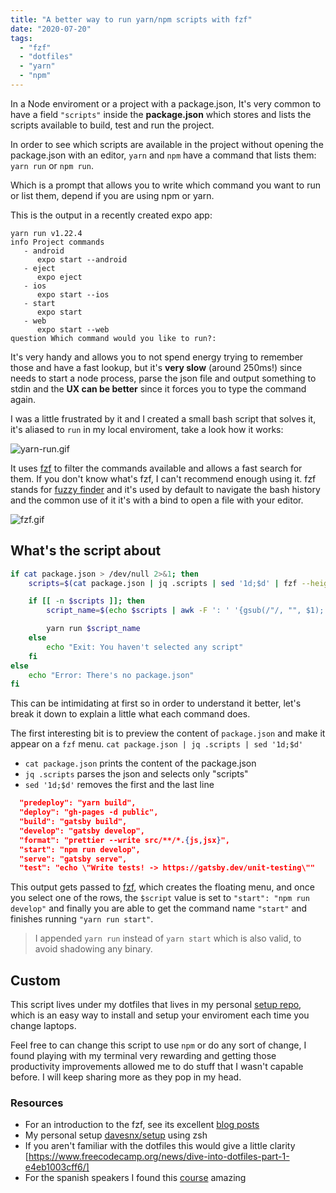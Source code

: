 ```yaml
---
title: "A better way to run yarn/npm scripts with fzf"
date: "2020-07-20"
tags:
  - "fzf"
  - "dotfiles"
  - "yarn"
  - "npm"
---
```


In a Node enviroment or a project with a package.json, It's very common to have a field `"scripts"` inside the **package.json** which stores and lists the scripts available to build, test and run the project.

In order to see which scripts are available in the project without opening the package.json with an editor, `yarn` and `npm` have a command that lists them: `yarn run` or `npm run`.

Which is a prompt that allows you to write which command you want to run or list them, depend if you are using npm or yarn.

This is the output in a recently created expo app:

```
yarn run v1.22.4
info Project commands
   - android
      expo start --android
   - eject
      expo eject
   - ios
      expo start --ios
   - start
      expo start
   - web
      expo start --web
question Which command would you like to run?:
```

It's very handy and allows you to not spend energy trying to remember those and have a fast lookup, but it's **very slow** (around 250ms!) since needs to start a node process, parse the json file and output something to stdin and the **UX can be better** since it forces you to type the command again.

I was a little frustrated by it and I created a small bash script that solves it, it's aliased to `run` in my local enviroment, take a look how it works:

![yarn-run.gif](/media/yarn-run.gif)

It uses [fzf](https://github.com/junegunn/fzf) to filter the commands available and allows a fast search for them. If you don't know what's fzf, I can't recommend enough using it. fzf stands for [fuzzy finder]() and it's used by default to navigate the bash history and the common use of it it's with a bind to open a file with your editor.

![fzf.gif](/media/fzf.gif)

## What's the script about

```bash
if cat package.json > /dev/null 2>&1; then
    scripts=$(cat package.json | jq .scripts | sed '1d;$d' | fzf --height 40%)

    if [[ -n $scripts ]]; then
        script_name=$(echo $scripts | awk -F ': ' '{gsub(/"/, "", $1); print $1}')

        yarn run $script_name
    else
        echo "Exit: You haven't selected any script"
    fi
else
    echo "Error: There's no package.json"
fi
```
This can be intimidating at first so in order to understand it better, let's break it down to explain a little what each command does.

The first interesting bit is to preview the content of `package.json` and make it appear on a `fzf` menu.
`cat package.json | jq .scripts | sed '1d;$d'`

- `cat package.json` prints the content of the package.json
- `jq .scripts` parses the json and selects only "scripts"
- `sed '1d;$d'` removes the first and the last line

```json
  "predeploy": "yarn build",
  "deploy": "gh-pages -d public",
  "build": "gatsby build",
  "develop": "gatsby develop",
  "format": "prettier --write src/**/*.{js,jsx}",
  "start": "npm run develop",
  "serve": "gatsby serve",
  "test": "echo \"Write tests! -> https://gatsby.dev/unit-testing\""
```

This output gets passed to [fzf](https://github.com/junegunn/fzf), which creates the floating menu, and once you select one of the rows, the `$script` value is set to `"start": "npm run develop"` and finally you are able to get the command name `"start"` and finishes running `"yarn run start"`.

> I appended `yarn run` instead of `yarn start` which is also valid, to avoid shadowing any binary.

## Custom

This script lives under my dotfiles that lives in my personal [setup repo](https://github.com/davesnx/setup/blob/master/bin/run), which is an easy way to install and setup your enviroment each time you change laptops.

Feel free to can change this script to use `npm` or do any sort of change, I found playing with my terminal very rewarding and getting those productivity improvements allowed me to do stuff that I wasn't capable before. I will keep sharing more as they pop in my head.

### Resources

- For an introduction to the fzf, see its excellent [blog posts](https://www.freecodecamp.org/news/fzf-a-command-line-fuzzy-finder-missing-demo-a7de312403ff)
- My personal setup [davesnx/setup](https://github.com/davesnx/setup) using zsh
- If you aren't familiar with the dotfiles this would give a little clarity [https://www.freecodecamp.org/news/dive-into-dotfiles-part-1-e4eb1003cff6/]
- For the spanish speakers I found this [course](https://pro.codely.tv/library/terminal-zsh/about) amazing

